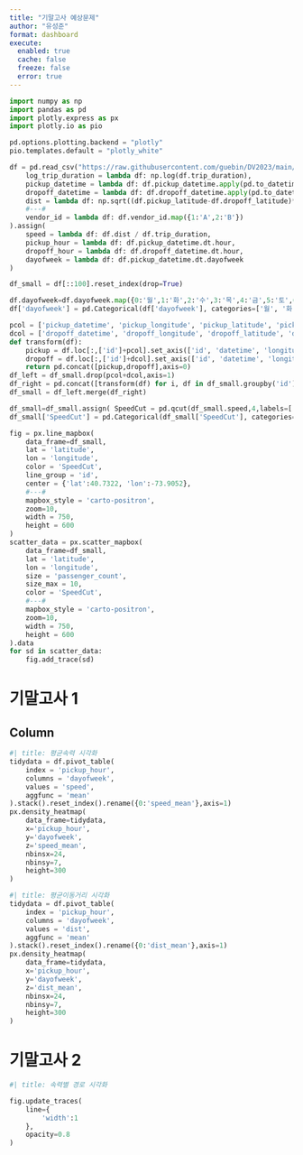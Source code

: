 ```yaml
---
title: "기말고사 예상문제"
author: "유성준"
format: dashboard
execute: 
  enabled: true
  cache: false
  freeze: false
  error: true
---
```


```python
import numpy as np
import pandas as pd
import plotly.express as px
import plotly.io as pio

pd.options.plotting.backend = "plotly"
pio.templates.default = "plotly_white"

df = pd.read_csv("https://raw.githubusercontent.com/guebin/DV2023/main/posts/NYCTaxi.csv").assign(
    log_trip_duration = lambda df: np.log(df.trip_duration),
    pickup_datetime = lambda df: df.pickup_datetime.apply(pd.to_datetime),
    dropoff_datetime = lambda df: df.dropoff_datetime.apply(pd.to_datetime),
    dist = lambda df: np.sqrt((df.pickup_latitude-df.dropoff_latitude)**2 + (df.pickup_longitude-df.dropoff_longitude)**2),
    #---#
    vendor_id = lambda df: df.vendor_id.map({1:'A',2:'B'})
).assign(
    speed = lambda df: df.dist / df.trip_duration,
    pickup_hour = lambda df: df.pickup_datetime.dt.hour,
    dropoff_hour = lambda df: df.dropoff_datetime.dt.hour,
    dayofweek = lambda df: df.pickup_datetime.dt.dayofweek
)

df_small = df[::100].reset_index(drop=True)

df.dayofweek=df.dayofweek.map({0:'월',1:'화',2:'수',3:'목',4:'금',5:'토',6:'일'})
df['dayofweek'] = pd.Categorical(df['dayofweek'], categories=['월', '화', '수', '목', '금', '토', '일'], ordered=True)

pcol = ['pickup_datetime', 'pickup_longitude', 'pickup_latitude', 'pickup_hour']
dcol = ['dropoff_datetime', 'dropoff_longitude', 'dropoff_latitude', 'dropoff_hour']
def transform(df):
    pickup = df.loc[:,['id']+pcol].set_axis(['id', 'datetime', 'longitude', 'latitude', 'hour'],axis=1).assign(type = 'pickup')
    dropoff = df.loc[:,['id']+dcol].set_axis(['id', 'datetime', 'longitude', 'latitude', 'hour'],axis=1).assign(type = 'dropoff')
    return pd.concat([pickup,dropoff],axis=0)
df_left = df_small.drop(pcol+dcol,axis=1)
df_right = pd.concat([transform(df) for i, df in df_small.groupby('id')]).reset_index(drop=True)
df_small = df_left.merge(df_right)

df_small=df_small.assign( SpeedCut = pd.qcut(df_small.speed,4,labels=['매우느림','조금느림','조금빠름','매우빠름']))
df_small['SpeedCut'] = pd.Categorical(df_small['SpeedCut'], categories=['매우느림','조금느림','조금빠름','매우빠름'], ordered=True)

fig = px.line_mapbox(
    data_frame=df_small,
    lat = 'latitude',
    lon = 'longitude',
    color = 'SpeedCut',
    line_group = 'id',
    center = {'lat':40.7322, 'lon':-73.9052},
    #---#
    mapbox_style = 'carto-positron',
    zoom=10,
    width = 750,
    height = 600    
)
scatter_data = px.scatter_mapbox(
    data_frame=df_small,
    lat = 'latitude',
    lon = 'longitude',
    size = 'passenger_count',
    size_max = 10,
    color = 'SpeedCut',
    #---#
    mapbox_style = 'carto-positron',
    zoom=10,
    width = 750,
    height = 600    
).data 
for sd in scatter_data: 
    fig.add_trace(sd)
```

# 기말고사 1 {orientation="columns" scrolling="true"}

## Column {width=100%}
```python
#| title: 평균속력 시각화 
tidydata = df.pivot_table(
    index = 'pickup_hour',
    columns = 'dayofweek',
    values = 'speed',
    aggfunc = 'mean'
).stack().reset_index().rename({0:'speed_mean'},axis=1)
px.density_heatmap(
    data_frame=tidydata,
    x='pickup_hour',
    y='dayofweek',
    z='speed_mean',
    nbinsx=24,
    nbinsy=7,
    height=300
)
```
```python
#| title: 평균이동거리 시각화
tidydata = df.pivot_table(
    index = 'pickup_hour',
    columns = 'dayofweek',
    values = 'dist',
    aggfunc = 'mean'
).stack().reset_index().rename({0:'dist_mean'},axis=1)
px.density_heatmap(
    data_frame=tidydata,
    x='pickup_hour',
    y='dayofweek',
    z='dist_mean',
    nbinsx=24,
    nbinsy=7,
    height=300
)
```

# 기말고사 2



```python
#| title: 속력별 경로 시각화

fig.update_traces(
    line={
        'width':1
    },
    opacity=0.8
) 
```

